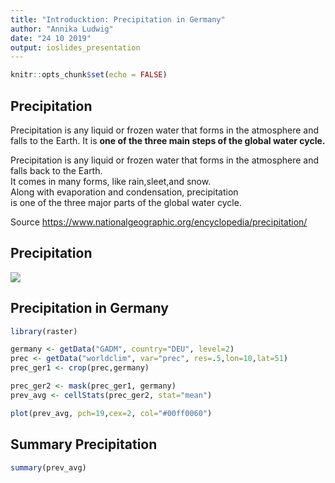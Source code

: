```yaml
---
title: "Introducktion: Precipitation in Germany"
author: "Annika Ludwig"
date: "24 10 2019"
output: ioslides_presentation
---
```


```r
knitr::opts_chunk$set(echo = FALSE)
```


## Precipitation 

Precipitation is any liquid or frozen water that forms in the atmosphere and falls to the Earth. It is **one of the three main steps of the global water cycle.**

Precipitation is any liquid or frozen water that forms in the atmosphere and falls back to the Earth.  
It comes in many forms, like rain,sleet,and snow.   
Along with evaporation and condensation, precipitation  
is one of the three major parts of the global water cycle. 


Source <https://www.nationalgeographic.org/encyclopedia/precipitation/>

## Precipitation 

![](https://upload.wikimedia.org/wikipedia/commons/c/c1/Precipitation_by_type.png)


## Precipitation in Germany

```r

library(raster)

germany <- getData("GADM", country="DEU", level=2)
prec <- getData("worldclim", var="prec", res=.5,lon=10,lat=51)
prec_ger1 <- crop(prec,germany)

prec_ger2 <- mask(prec_ger1, germany)
prev_avg <- cellStats(prec_ger2, stat="mean")

plot(prev_avg, pch=19,cex=2, col="#00ff0060")

```

## Summary Precipitation

```r
summary(prev_avg)
```

